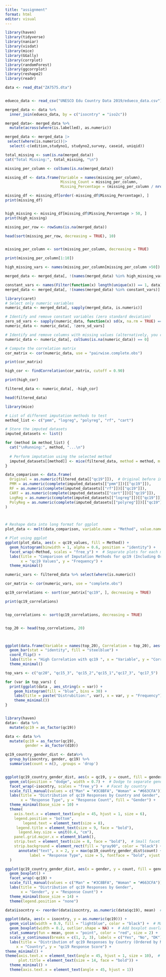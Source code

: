 ```yaml
---
title: "assignment"
format: html
editor: visual
---
```


```r
library(haven)
library(tidyverse)
library(naniar)
library(visdat)
library(mice)
library(GGally)
library(corrplot)
library(randomForest)
library(ggcorrplot)
library(reshape2)
library(readr)
```

```r
data <- read_dta("ZA7575.dta")


edueco_data <- read_csv("UNESCO Edu Country Data 2019/edueco_data.csv")

merged_data <- data %>%
  inner_join(edueco_data, by = c("isocntry" = "iso2c"))
```

```r

merged_data<- merged_data %>%
  mutate(across(where(is.labelled), as.numeric))

merged_data <- merged_data |> 
 select(where(is.numeric))|>
  select(-c(edition,studyno1, studyno2,survey, caseid, uniqid))


```

```r

total_missing <- sum(is.na(merged_data))
cat("Total Missing:", total_missing, "\n")

missing_per_column <- colSums(is.na(merged_data))

missing_df <- data.frame(Variable = names(missing_per_column), 
                         Missing_Count = missing_per_column, 
                         Missing_Percentage = (missing_per_column / nrow(data)) * 100)

missing_df <- missing_df[order(-missing_df$Missing_Percentage), ]
print(missing_df)


high_missing <- missing_df[missing_df$Missing_Percentage > 50, ]
print(high_missing)
```

```r

missing_per_row <- rowSums(is.na(merged_data))

head(sort(missing_per_row, decreasing = TRUE), 10)



```

```r

missing_per_column <- sort(missing_per_column, decreasing = TRUE)

print(missing_per_column[1:10])

```

```r
high_missing_vars <- names(missing_per_column[missing_per_column >50])

merged_data <- merged_data[, !(names(merged_data) %in% high_missing_vars)]

constant_vars <- names(Filter(function(x) length(unique(x)) == 1, data))
merged_data <- merged_data[, !(names(merged_data) %in% constant_vars)]


```

```r

library(caret)
# Select only numeric variables
numeric_data <- merged_data[, sapply(merged_data, is.numeric)]

# Identify and remove constant variables (zero standard deviation)
zero_sd_vars <- sapply(numeric_data, function(x) sd(x, na.rm = TRUE) == 0)
numeric_data <- numeric_data[, !zero_sd_vars]

# Identify and remove columns with missing values (alternatively, you can impute them)
numeric_data <- numeric_data[, colSums(is.na(numeric_data)) == 0]

# Compute the correlation matrix
cor_matrix <- cor(numeric_data, use = "pairwise.complete.obs")

print(cor_matrix)

high_cor <- findCorrelation(cor_matrix, cutoff = 0.90) 

print(high_cor)

filtered_data <- numeric_data[, -high_cor]

head(filtered_data)

```

```r

 
library(mice)

# List of different imputation methods to test
method_list <- c("pmm", "logreg", "polyreg", "rf", "cart")

# Store the imputed datasets
imputed_datasets <- list()

for (method in method_list) {
  cat("\nRunning:", method, "...\n")
  
  # Perform imputation using the selected method
  imputed_datasets[[method]] <- mice(filtered_data, method = method, m = 5, maxit = 5, seed = 123)
}


```

```r

data_comparison <- data.frame(
  Original = as.numeric(filtered_data[["qc19"]]),  # Original before imputation
  PMM = as.numeric(complete(imputed_datasets[["pmm"]])[["qc19"]]),  
  RF = as.numeric(complete(imputed_datasets[["rf"]])[["qc19"]]),  
  CART = as.numeric(complete(imputed_datasets[["cart"]])[["qc19"]]),  
  LogReg = as.numeric(complete(imputed_datasets[["logreg"]])[["qc19"]]),  
  PolyReg = as.numeric(complete(imputed_datasets[["polyreg"]])[["qc19"]])  
)



# Reshape data into long format for ggplot
plot_data <- melt(data_comparison, variable.name = "Method", value.name = "qc19_values")

# Plot using ggplot
ggplot(plot_data, aes(x = qc19_values, fill = Method)) +
  geom_histogram(binwidth = 1, alpha = 0.6, position = "identity") +
  facet_wrap(~Method, scales = "free_y") +  # Separate plots for each method
  labs(title = "Comparison of Imputation Methods for qc19 (Including Original Data)",
       x = "qc19 Values", y = "Frequency") +
  theme_minimal()


```

```r
numeric_vars <- filtered_data %>% select(where(is.numeric))

cor_matrix <- cor(numeric_vars, use = "complete.obs")

qc19_correlations <- sort(cor_matrix["qc19", ], decreasing = TRUE)

print(qc19_correlations)


top_correlations <- sort(qc19_correlations, decreasing = TRUE)


top_20 <- head(top_correlations, 20)



ggplot(data.frame(Variable = names(top_20), Correlation = top_20), aes(x = reorder(Variable, Correlation), y = Correlation)) +
  geom_bar(stat = "identity", fill = "steelblue") +
  coord_flip() +
  labs(title = "High Correlation with qc19 ", x = "Variable", y = "Correlation") +
  theme_minimal()

top_vars <- c("qc20", "qc15_3", "qc15_2","qc15_1","qc17_3", "qc17_5") 

for (var in top_vars) {
  print(ggplot(data , aes_string(x = var)) +
    geom_histogram(fill = "blue", bins = 30) +
    labs(title = paste("Distrubition:", var), x = var, y = "Frequency") +
    theme_minimal())
}


library(haven) 
data<- data %>%
  mutate(qc19 = as_factor(qc19))


```

```r

data <- data %>%
  mutate(qc19 = as_factor(qc19),
         gender = as_factor(d10))

qc19_country_gender_dist <- data%>%
  group_by(isocntry, gender, qc19) %>%
  summarise(count = n(), .groups = 'drop')


ggplot(qc19_country_gender_dist, aes(x = qc19, y = count, fill = gender)) +
  geom_col(position = "dodge", width = 0.7) +  # Dodge to separate gender groups
  facet_wrap(~isocntry, scales = "free_y") +  # Facet by country
  scale_fill_manual(values = c("Man" = "#3C8BFA", "Woman" = "#663CFA")) +  # Gender colors
  labs(title = "Distribution of qc19 Responses by Country and Gender",
       x = "Response Type", y = "Response Count", fill = "Gender") +
  theme_minimal(base_size = 10) +
  theme(
    axis.text.x = element_text(angle = 45, hjust = 1, size = 6),  
    legend.position = "bottom",
        legend.text = element_text(size = 8),
     legend.title = element_text(size = 9, face = "bold"),
      legend.key.size = unit(0.4, "cm"),
    panel.grid.major.x = element_blank(),
    strip.text = element_text(size = 8, face = "bold"),  # Small facet title
    strip.background = element_rect(fill = "gray90", color = "black") +
      annotate("text", x = 2, y = max(qc19_country_gender_dist$count) + 20, 
           label = "Response Type", size = 5, fontface = "bold", vjust = -1.3)  # Add "Response Type"# Facet label style
  )

```

```r
ggplot(qc19_country_gender_dist, aes(x = gender, y = count, fill = gender)) +
  geom_boxplot() +
  facet_wrap(~qc19) +  
  scale_fill_manual(values = c("Man" = "#3C8BFA", "Woman" = "#663CFA")) +
  labs(title = "Distribution of qc19 Responses by Gender",
       x = "Gender", y = "Response Count") +
  theme_minimal(base_size = 14) +
  theme(legend.position = "none")


```

```r
data$isocntry <- reorder(data$isocntry, as.numeric(data$qc19), mean)  # Order by mean qc19 response

ggplot(data, aes(x = isocntry, y = as.numeric(qc19))) +
  geom_violin(width = 0.9, fill = "lightblue", color = "black") +  # Make violins wider
  geom_boxplot(width = 0.2, outlier.shape = NA) +  # Add boxplot overlay
  stat_summary(fun = mean, geom = "point", color = "red", size = 2) +  # Highlight means
  scale_y_continuous(breaks = c(1, 2, 3), labels = c("Yes", "No", "DK")) +
  labs(title = "Distribution of qc19 Responses by Country (Ordered by Mean)",
     x = "Country", y = "qc19 Response Score") +
theme_minimal() +
theme(axis.text.x = element_text(angle = 45, hjust = 1, size = 10),  # Adjust font size
      plot.title = element_text(size = 14, face = "bold")) +
  theme_minimal() +
  theme(axis.text.x = element_text(angle = 45, hjust = 1))

```
